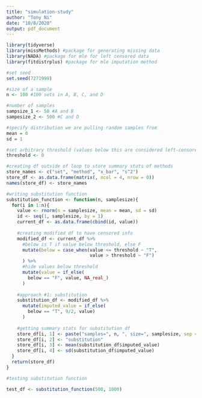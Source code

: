 ```yaml
---
title: "simulation-study"
author: "Tony Ni"
date: "10/8/2020"
output: pdf_document
---
```


```r
library(tidyverse)
library(missMethods) #package for generating missing data
library(NADA) #package for mle for left censored data
library(fitdistrplus) #package for mle imputation method
```

```r
#set seed
set.seed(7271999)

#size of a sample
n <- 100 #100 sets in A, B, C, and D

#number of samples
sampsize_1 <- 50 #A and B
sampesize_2 <- 500 #C and D

#specify distribution we are pulling random samples from
mean = 0
sd = 1

#set arbitrary threshold (values below this are considered left-censored)
threshold <- 0

#creating df outside of loop to store summary stats of methods
store_names <- c("set", "method", "x_bar", "s^2")
store_df <- as.data.frame(matrix(, ncol = 4, nrow = 0))
names(store_df) <- store_names
```

<!-- 
for(i in 1:n){
  value <- rnorm(n = sampsize_1, mean = mean, sd = sd)
  id <- seq(1, sampsize_1, by = 1)
  current_df <- as.data.frame(cbind(id, value))
  
  #creating modified df to have censored info
  modified_df <- current_df %>%
    #below is T if value below threshold, else F
    mutate(below = case_when(value <= threshold ~ "T", 
                             value > threshold ~ "F")
    ) %>%
    #hide values below threshold
    mutate(value = if_else(
      below == "F", value, NA_real_)
    )
  
  #approach #1: substitution
  substitution_df <- modified_df %>%
    mutate(imputed_value = if_else(
      below == "T", 9/2, value)
    )
  
  #getting summary stats for substitution df
  store_df[i, 1] <- "A"
  store_df[i, 2] <- "substitution"
  store_df[i, 3] <- mean(substitution_df$imputed_value)
  store_df[i, 4] <- sd(substitution_df$imputed_value)
  
}
-->

```r
#writing substitution function
substitution_function <- function(n, samplesize){
  for(i in 1:n){
    value <- rnorm(n = samplesize, mean = mean, sd = sd)
    id <- seq(1, samplesize, by = 1)
    current_df <- as.data.frame(cbind(id, value))
    
    #creating modified df to have censored info
    modified_df <- current_df %>%
      #below is T if value below threshold, else F
      mutate(below = case_when(value <= threshold ~ "T", 
                               value > threshold ~ "F")
      ) %>%
      #hide values below threshold
      mutate(value = if_else(
        below == "F", value, NA_real_)
      )
    
    #approach #1: substitution
    substitution_df <- modified_df %>%
      mutate(imputed_value = if_else(
        below == "T", 9/2, value)
      )
    
    #getting summary stats for substitution df
    store_df[i, 1] <- paste("samples=", n, ", size=", samplesize, sep = "")
    store_df[i, 2] <- "substitution"
    store_df[i, 3] <- mean(substitution_df$imputed_value)
    store_df[i, 4] <- sd(substitution_df$imputed_value)
  }
  return(store_df)
}
```

```r
#testing substitution function

test_df <- substitution_function(500, 1000)
```



